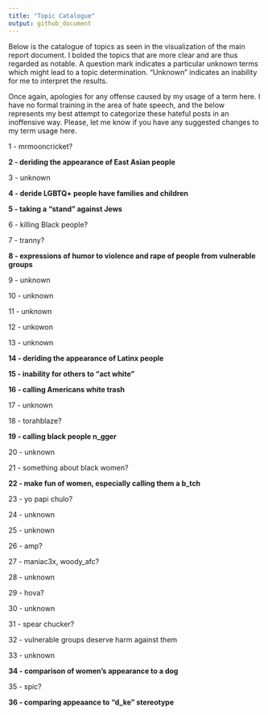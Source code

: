 ```yaml
---
title: "Topic Catalogue"
output: github_document
---
```


Below is the catalogue of topics as seen in the visualization of the main report document. I bolded the topics that are more clear and are thus regarded as notable. A question mark indicates a particular unknown terms which might lead to a topic determination. "Unknown" indicates an inability for me to interpret the results. 

Once again, apologies for any offense caused by my usage of a term here. I have no formal training in the area of hate speech, and the below represents my best attempt to categorize these hateful posts in an inoffensive way. Please, let me know if you have any suggested changes to my term usage here. 

1 - mrmooncricket?

**2 - deriding the appearance of East Asian people**

3 - unknown

**4 - deride LGBTQ+ people have families and children**

**5 - taking a "stand" against Jews**

6 - killing Black people?

7 - tranny? 

**8 - expressions of humor to violence and rape of people from vulnerable groups**

9 - unknown 

10 - unknown

11 - unknown

12 - unkowon 

13 - unknown

**14 - deriding the appearance of Latinx people**

**15 - inability for others to "act white"**

**16 - calling Americans white trash**

17 - unknown

18 - torahblaze? 

**19 - calling black people n_gger**

20 - unknown

21 - something about black women? 

**22 - make fun of women, especially calling them a b_tch**

23 - yo papi chulo? 

24 - unknown

25 - unknown

26 - amp?

27 - maniac3x, woody_afc?

28 - unknown

29 - hova? 

30 - unknown

31 - spear chucker? 

32 - vulnerable groups deserve harm against them

33 - unknown

**34 - comparison of women's appearance to a dog**

35 - spic? 

**36 - comparing appeaance to "d_ke" stereotype**
